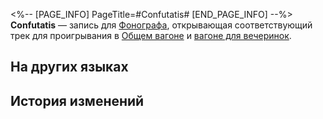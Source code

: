 <%-- [PAGE_INFO]
PageTitle=#Confutatis#
[END_PAGE_INFO] --%>
{{Предмет Инфобокс
|id          = 210347
|Изображение = Предмет Confutatis.png
|Тип         = Запись
|Инвентарь   = Ценные предметы
|Редкость    = 3
|Эффект      = 
|Описание    = Запись, которую можно воспроизвести на фонографе экспресса. Это может быть случайное приобретение или подарок от кого-то другого. Когда играет музыка, всплывают самые разные воспоминания: улыбки, встречи, прикосновения и волнение битвы. Может быть, поэтому, даже несмотря на стремительный прогресс общества, люди всё ещё собирают записи.<br />Текущая запись содержит трек Confutatis.
}}
{{Описание|''Демоны покорены, навеки брошены в яростное пламя. Склоняюсь в мольбе, ожидая твоего милостивого взгляда!''}}
'''Confutatis''' — запись для [[Фонограф]]а, открывающая соответствующий трек для проигрывания в [[Общий вагон|Общем вагоне]] и [[Вагон для вечеринок|вагоне для вечеринок]].

==На других языках==
{{На других языках
|en   = "Confutatis"
|zhs  = 《恶徒蒙召受判》
|zht  = 《惡徒蒙召受判》
|ja   = 『悪人は召され、判決を受ける』
|ko   = ≪악한 자들은 심판을 받으리≫
|es   = Confutatis
|fr   = «&nbsp;Confutatis&nbsp;»
|ru   = Confutatis
|th   = "Confutatis"
|vi   = "Triệu Tập Kẻ Ác Để Phán Quyết"
|de   = „Confutatis“
|id   = "Confutatis"
|pt   = "Confutatis"
}}

==История изменений==
{{История изменений|3.5}}